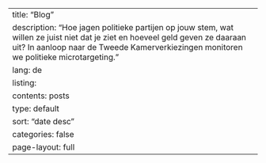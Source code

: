 ---
title: "Blog"
description: "Hoe jagen politieke partijen op jouw stem, wat willen ze juist niet dat je ziet en hoeveel geld geven ze daaraan uit? In aanloop naar de Tweede Kamerverkiezingen monitoren we politieke microtargeting."
lang: de
listing:
  contents: posts
  type: default
  sort: "date desc"
  categories: false
page-layout: full  
---